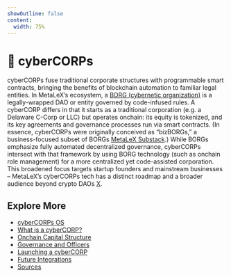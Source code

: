 ```yaml
---
showOutline: false
content:
  width: 75%
---
```


# 🏢 cyberCORPs

cyberCORPs fuse traditional corporate structures with programmable smart contracts, bringing the benefits of blockchain automation to familiar legal entities. In MetaLeX’s ecosystem, a [BORG (cybernetic organization)](/borg/what-is-a-BORG) is a legally-wrapped DAO or entity governed by code-infused rules. A cyberCORP differs in that it starts as a traditional corporation (e.g. a Delaware C-Corp or LLC) but operates onchain: its equity is tokenized, and its key agreements and governance processes run via smart contracts. (In essence, cyberCORPs were originally conceived as “bizBORGs,” a business-focused subset of BORGs [MetaLeX Substack](https://metalex.substack.com).) While BORGs emphasize fully automated decentralized governance, cyberCORPs intersect with that framework by using BORG technology (such as onchain role management) for a more centralized yet code-assisted corporation. This broadened focus targets startup founders and mainstream businesses – MetaLeX’s cyberCORPs tech has a distinct roadmap and a broader audience beyond crypto DAOs [X](https://x.com).


## Explore More

- [cyberCORPs OS](/cybercorps/cybercorps-OS)
- [What is a cyberCORP?](/cybercorps/what-is-a-cyberCORP)
- [Onchain Capital Structure](/cybercorps/onchain-capital-structure)
- [Governance and Officers](/cybercorps/governance-and-officers)
- [Launching a cyberCORP](/cybercorps/launching-a-cybercorp)
- [Future Integrations](/cybercorps/future-integrations)
- [Sources](/cybercorps/sources)
